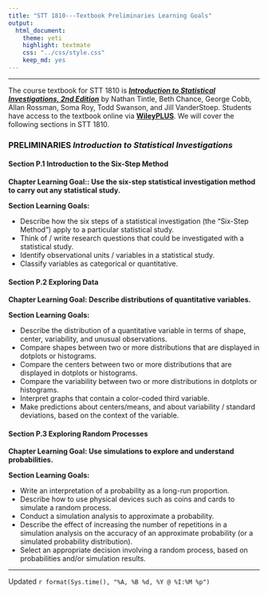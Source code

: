 ```yaml
---
title: "STT 1810---Textbook Preliminaries Learning Goals"
output: 
  html_document: 
    theme: yeti
    highlight: textmate
    css: "../css/style.css"
    keep_md: yes
---
```


<hr>

The course textbook for STT 1810 is [***Introduction to Statistical Investigations, 2nd Edition***](http://www.isi-stats.com/isi/index2nd.html) by Nathan Tintle, Beth Chance, George Cobb, Allan Rossman, Soma Roy, Todd Swanson, and Jill VanderStoep. Students have access to the textbook online via [**WileyPLUS**](https://www.wileyplus.com/). We will cover the following sections in STT 1810.

### PRELIMINARIES *Introduction to Statistical Investigations*

#### **Section P.1** Introduction to the Six-Step Method

**Chapter Learning Goal:: Use the six-step statistical investigation method to carry out any statistical study.**

**Section Learning Goals:**

* Describe how the six steps of a statistical investigation (the "Six-Step Method") apply to a particular statistical study.
* Think of / write research questions that could be investigated with a statistical study.
* Identify observational units / variables in a statistical study.
* Classify variables as categorical or quantitative.

#### **Section P.2** Exploring Data

**Chapter Learning Goal: Describe distributions of quantitative variables.**

**Section Learning Goals:**

* Describe the distribution of a quantitative variable in terms of shape, center, variability, and unusual observations.
* Compare shapes between two or more distributions that are displayed in dotplots or histograms.
* Compare the centers between two or more distributions that are displayed in dotplots or histograms.
* Compare the variability between two or more distributions in dotplots or histograms.
* Interpret graphs that contain a color-coded third variable.
* Make predictions about centers/means, and about variability / standard deviations, based on the context of the variable.

#### **Section P.3** Exploring Random Processes

**Chapter Learning Goal: Use simulations to explore and understand probabilities.**

**Section Learning Goals:**

* Write an interpretation of a probability as a long-run proportion.
* Describe how to use physical devices such as coins and cards to simulate a random process.
* Conduct a simulation analysis to approximate a probability.
* Describe the effect of increasing the number of repetitions in a simulation analysis on the accuracy of an approximate probability (or a simulated probability distribution).
* Select an appropriate decision involving a random process, based on probabilities and/or simulation results.

<hr>

Updated `r format(Sys.time(), "%A, %B %d, %Y @ %I:%M %p")`

